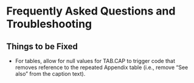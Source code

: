 # Frequently Asked Questions and Troubleshooting

## Things to be Fixed   
- For tables, allow for null values for TAB.CAP to trigger code that removes reference to the repeated Appendix table (i.e., remove "See also" from the caption text).   
